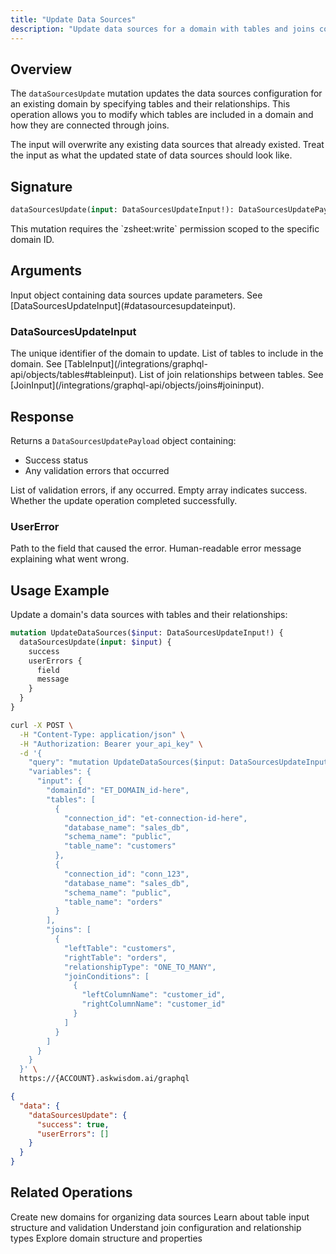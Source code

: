 ```yaml
---
title: "Update Data Sources"
description: "Update data sources for a domain with tables and joins configuration"
---
```


## Overview

The `dataSourcesUpdate` mutation updates the data sources configuration for an existing domain by specifying tables and their relationships. This operation allows you to modify which tables are included in a domain and how they are connected through joins.

<Note>
  The input will overwrite any existing data sources that already existed. Treat the input as what the updated state of data sources should look like.
</Note>

## Signature

```graphql
dataSourcesUpdate(input: DataSourcesUpdateInput!): DataSourcesUpdatePayload!
```

<Note>
  This mutation requires the `zsheet:write` permission scoped to the specific domain ID.
</Note>

## Arguments

<ParamField path="input" type="DataSourcesUpdateInput!" required>
  Input object containing data sources update parameters. See [DataSourcesUpdateInput](#datasourcesupdateinput).
</ParamField>

### DataSourcesUpdateInput

<ParamField path="domainId" type="ID!" required>
  The unique identifier of the domain to update.
</ParamField>

<ParamField path="tables" type="[TableInput!]!" required>
  List of tables to include in the domain. See [TableInput](/integrations/graphql-api/objects/tables#tableinput).
</ParamField>

<ParamField path="joins" type="[JoinInput!]!" required>
  List of join relationships between tables. See [JoinInput](/integrations/graphql-api/objects/joins#joininput).
</ParamField>

## Response

Returns a `DataSourcesUpdatePayload` object containing:

- Success status
- Any validation errors that occurred

<ParamField path="userErrors" type="[UserError!]!" required>
  List of validation errors, if any occurred. Empty array indicates success.
</ParamField>

<ParamField path="success" type="Boolean!" required>
  Whether the update operation completed successfully.
</ParamField>

### UserError

<ParamField path="field" type="[String!]">
  Path to the field that caused the error.
</ParamField>

<ParamField path="message" type="String!" required>
  Human-readable error message explaining what went wrong.
</ParamField>

## Usage Example

Update a domain's data sources with tables and their relationships:

```graphql
mutation UpdateDataSources($input: DataSourcesUpdateInput!) {
  dataSourcesUpdate(input: $input) {
    success
    userErrors {
      field
      message
    }
  }
}
```

<RequestExample>

```bash Request
curl -X POST \
  -H "Content-Type: application/json" \
  -H "Authorization: Bearer your_api_key" \
  -d '{
    "query": "mutation UpdateDataSources($input: DataSourcesUpdateInput!) { dataSourcesUpdate(input: $input) { success userErrors { field message } } }",
    "variables": {
      "input": {
        "domainId": "ET_DOMAIN_id-here",
        "tables": [
          {
            "connection_id": "et-connection-id-here",
            "database_name": "sales_db",
            "schema_name": "public",
            "table_name": "customers"
          },
          {
            "connection_id": "conn_123",
            "database_name": "sales_db",
            "schema_name": "public",
            "table_name": "orders"
          }
        ],
        "joins": [
          {
            "leftTable": "customers",
            "rightTable": "orders",
            "relationshipType": "ONE_TO_MANY",
            "joinConditions": [
              {
                "leftColumnName": "customer_id",
                "rightColumnName": "customer_id"
              }
            ]
          }
        ]
      }
    }
  }' \
  https://{ACCOUNT}.askwisdom.ai/graphql
```

</RequestExample>

<ResponseExample>

```json Response
{
  "data": {
    "dataSourcesUpdate": {
      "success": true,
      "userErrors": []
    }
  }
}
```

</ResponseExample>

## Related Operations

<CardGroup cols={2}>
  <Card title="Create Domain" icon="plus" href="/integrations/graphql-api/mutations/domain/create-domain">
    Create new domains for organizing data sources
  </Card>
  <Card title="TableInput Schema" icon="table" href="/integrations/graphql-api/objects/tables">
    Learn about table input structure and validation
  </Card>
  <Card title="JoinInput Schema" icon="link" href="/integrations/graphql-api/objects/joins">
    Understand join configuration and relationship types
  </Card>
  <Card title="DomainModel Schema" icon="folder" href="/integrations/graphql-api/objects/domain">
    Explore domain structure and properties
  </Card>
</CardGroup>